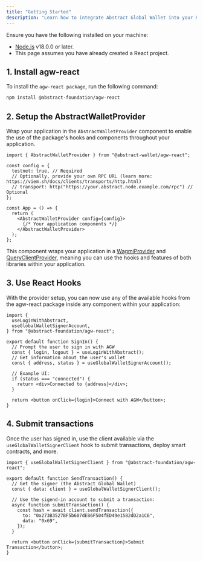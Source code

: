 ```yaml
---
title: "Getting Started"
description: "Learn how to integrate Abstract Global Wallet into your React application using the agw-react package."
---
```


<Accordion title="Prerequisites">
  Ensure you have the following installed on your machine: 
  
- [Node.js](https://nodejs.org/en/download/) v18.0.0 or later.
- This page assumes you have already created a React project.

</Accordion>

## 1. Install agw-react

To install the `agw-react package`, run the following command:

```bash
npm install @abstract-foundation/agw-react
```

## 2. Setup the AbstractWalletProvider

Wrap your application in the `AbstractWalletProvider` component to enable the use of the package's hooks and components
throughout your application.

```tsx
import { AbstractWalletProvider } from "@abstract-wallet/agw-react";

const config = {
  testnet: true, // Required
  // Optionally, provide your own RPC URL (learn more: https://viem.sh/docs/clients/transports/http.html)
  // transport: http("https://your.abstract.node.example.com/rpc") // Optional
};

const App = () => {
  return (
    <AbstractWalletProvider config={config}>
      {/* Your application components */}
    </AbstractWalletProvider>
  );
};
```

This component wraps your application in a [WagmiProvider](https://wagmi.sh/react/api/WagmiProvider) and
[QueryClientProvider](https://tanstack.com/query/latest/docs/framework/react/reference/QueryClientProvider),
meaning you can use the hooks and features of both libraries within your application.

## 3. Use React Hooks

With the provider setup, you can now use any of the available hooks from the agw-react package inside
any component within your application:

```tsx
import {
  useLoginWithAbstract,
  useGlobalWalletSignerAccount,
} from "@abstract-foundation/agw-react";

export default function SignIn() {
  // Prompt the user to sign in with AGW
  const { login, logout } = useLoginWithAbstract();
  // Get information about the user's wallet
  const { address, status } = useGlobalWalletSignerAccount();

  // Example UI:
  if (status === "connected") {
    return <div>Connected to {address}</div>;
  }

  return <button onClick={login}>Connect with AGW</button>;
}
```

## 4. Submit transactions

Once the user has signed in, use the client available via the `useGlobalWalletSignerClient` hook to submit transactions,
deploy smart contracts, and more.

```tsx
import { useGlobalWalletSignerClient } from "@abstract-foundation/agw-react";

export default function SendTransaction() {
  // Get the signer (the Abstract Global Wallet)
  const { data: client } = useGlobalWalletSignerClient();

  // Use the sigend-in account to submit a transaction:
  async function submitTransaction() {
    const hash = await client.sendTransaction({
      to: "0x273B3527BF5b607dE86F504fED49e1582dD2a1C6",
      data: "0x69",
    });
  }

  return <button onClick={submitTransaction}>Submit Transaction</button>;
}
```
